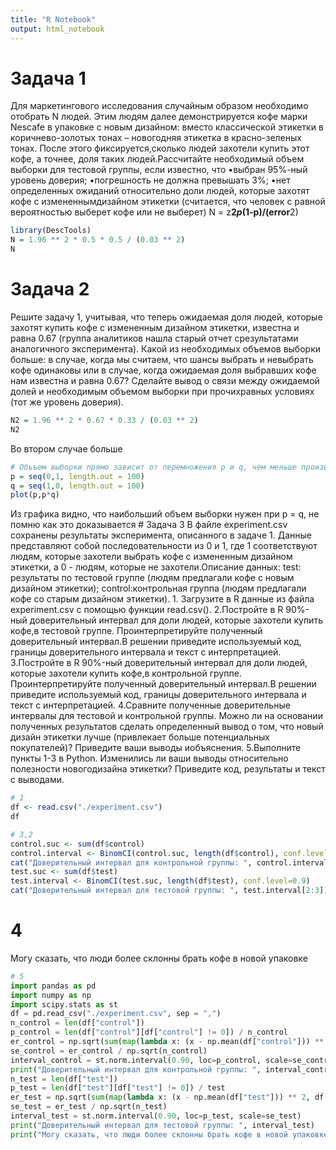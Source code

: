 ```yaml
---
title: "R Notebook"
output: html_notebook
---
```


# Задача 1
Для маркетингового исследования случайным образом необходимо отобрать N людей. Этим людям далее демонстрируется кофе марки Nescafe в упаковке с новым дизайном: вместо классической этикетки в коричнево-золотых тонах – новогодняя этикетка в красно-зеленых тонах. После этого фиксируется,сколько людей захотели купить этот кофе, а точнее, доля таких людей.Рассчитайте необходимый объем выборки для тестовой группы, если известно, что
•выбран 95%-ный уровень доверия;
•погрешность не должна превышать 3%;
•нет определенных ожиданий относительно доли людей, которые захотят кофе с измененнымдизайном этикетки (считается, что человек с равной вероятностью выберет кофе или не выберет)
N = z**2*p*(1-p)/(error**2)

```r
library(DescTools)
N = 1.96 ** 2 * 0.5 * 0.5 / (0.03 ** 2)
N
```
# Задача 2
Решите задачу 1, учитывая, что теперь ожидаемая доля людей, которые захотят купить кофе с измененным дизайном этикетки, известна и равна 0.67 (группа аналитиков нашла старый отчет срезультатами аналогичного эксперимента). Какой из необходимых объемов выборки больше: в случае, когда мы считаем, что шансы выбрать и невыбрать кофе одинаковы или в случае, когда ожидаемая доля выбравших кофе нам известна и равна 0.67? Сделайте вывод о связи между ожидаемой долей и необходимым объемом выборки при прочихравных условиях (тот же уровень доверия).
```r
N2 = 1.96 ** 2 * 0.67 * 0.33 / (0.03 ** 2)
N2
```
Во втором случае больше
```r
# Обьъем выборки прямо зависит от перемножения p и q, чем меньше произведение, тем меньше объем выборки
p = seq(0,1, length.out = 100)
q = seq(1,0, length.out = 100)
plot(p,p*q)
```
Из графика видно, что наибольший объем выборки нужен при p = q, не помню как это доказывается
# Задача 3
В файле experiment.csv сохранены результаты эксперимента, описанного в задаче 1. Данные представляют собой последовательности из 0 и 1, где 1 соответствуют людям, которые захотели выбрать кофе с измененным дизайном этикетки, а 0 - людям, которые не захотели.Описание данных:
test: результаты по тестовой группе (людям предлагали кофе с новым дизайном этикетки);
control:контрольная группа (людям предлагали кофе со старым дизайном этикетки).
1. Загрузите в R данные из файла experiment.csv с помощью функции read.csv().
2.Постройте в R 90%-ный доверительный интервал для доли людей, которые захотели купить кофе,в тестовой группе.
Проинтерпретируйте полученный доверительный интервал.В решении приведите используемый код, границы доверительного интервала и текст с интерпретацией.
3.Постройте в R 90%-ный доверительный интервал для доли людей, которые захотели купить кофе,в контрольной группе. Проинтерпретируйте полученный доверительный интервал.В решении приведите используемый код, границы доверительного интервала и текст с интерпретацией.
4.Сравните полученные доверительные интервалы для тестовой и контрольной группы. Можно ли на основании полученных результатов сделать определенный вывод о том, что новый дизайн этикетки лучше (привлекает больше потенциальных покупателей)? Приведите ваши выводы иобъяснения.
5.Выполните пункты 1-3 в Python. Изменились ли ваши выводы относительно полезности новогодизайна этикетки? Приведите код, результаты и текст с выводами.
```r
# 1
df <- read.csv("./experiment.csv")
df

```
```r
# 3,2
control.suc <- sum(df$control)
control.interval <- BinomCI(control.suc, length(df$control), conf.level=0.9)
cat("Доверительный интервал для контрольной группы: ", control.interval[2:3], "\n")
test.suc <- sum(df$test)
test.interval <- BinomCI(test.suc, length(df$test), conf.level=0.9)
cat("Доверительный интервал для тестовой группы: ", test.interval[2:3])
```
# 4
Могу сказать, что люди более склонны брать кофе в новой упаковке
```python
# 5
import pandas as pd
import numpy as np
import scipy.stats as st
df = pd.read_csv("./experiment.csv", sep = ",")
n_control = len(df["control"])
p_control = len(df["control"][df["control"] != 0]) / n_control
er_control = np.sqrt(sum(map(lambda x: (x - np.mean(df["control"])) ** 2, df["control"])) / (n_control))
se_control = er_control / np.sqrt(n_control)
interval_control = st.norm.interval(0.90, loc=p_control, scale=se_control)
print("Доверительный интервал для контрольной группы: ", interval_control)
n_test = len(df["test"])
p_test = len(df["test"][df["test"] != 0]) / test
er_test = np.sqrt(sum(map(lambda x: (x - np.mean(df["test"])) ** 2, df["test"])) / (test))
se_test = er_test / np.sqrt(n_test)
interval_test = st.norm.interval(0.90, loc=p_test, scale=se_test)
print("Доверительный интервал для тестовой группы: ", interval_test)
print("Могу сказать, что люди более склонны брать кофе в новой упаковке")
```


